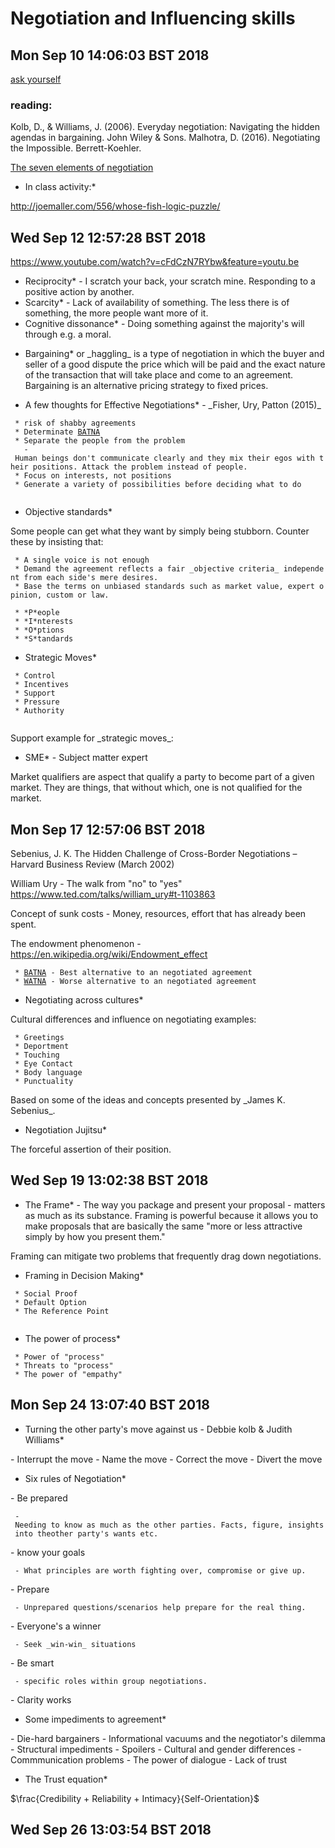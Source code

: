 = Negotiation and Influencing skills =

== Mon Sep 10 14:06:03 BST 2018 ==

[[ask yourself]]

=== reading: ===
Kolb, D., & Williams, J. (2006). Everyday negotiation: Navigating the hidden agendas in bargaining. John Wiley & Sons.
Malhotra, D. (2016). Negotiating the Impossible. Berrett-Koehler.

[[The seven elements of negotiation]]

*In class activity:*
http://joemaller.com/556/whose-fish-logic-puzzle/

== Wed Sep 12 12:57:28 BST 2018 ==

https://www.youtube.com/watch?v=cFdCzN7RYbw&feature=youtu.be

*Reciprocity* - I scratch your back, your scratch mine. Responding to a positive action by another.
*Scarcity* - Lack of availability of something. The less there is of something, the more people want more of it.
*Cognitive dissonance* - Doing something against the majority's will through e.g. a moral.

*Bargaining* or _haggling_ is a type of negotiation in which the buyer and seller of a good dispute the price which will be paid and the exact nature of the transaction that will take place and come to an agreement. Bargaining is an alternative pricing strategy to fixed prices.

*A few thoughts for Effective Negotiations* - _Fisher, Ury, Patton (2015)_

  * risk of shabby agreements
  * Determinate [[BATNA]]
  * Separate the people from the problem
    - Human beings don't communicate clearly and they mix their egos with their positions. Attack the problem instead of people. 
  * Focus on interests, not positions
  * Generate a variety of possibilities before deciding what to do
   
*Objective standards*   

Some people can get what they want by simply being stubborn.
Counter these by insisting that:
  * A single voice is not enough
  * Demand the agreement reflects a fair _objective criteria_ independent from each side's mere desires.
  * Base the terms on unbiased standards such as market value, expert opinion, custom or law.
   
  * *P*eople
  * *I*nterests
  * *O*ptions
  * *S*tandards

*Strategic Moves*

  * Control
  * Incentives
  * Support
  * Pressure
  * Authority
   
Support example for _strategic moves_:

*SME* - Subject matter expert

Market qualifiers are aspect that qualify a party to become part of a given market. They are things, that without which, one is not qualified for the market.   


== Mon Sep 17 12:57:06 BST 2018 ==

Sebenius, J. K. The Hidden Challenge of Cross-Border Negotiations – Harvard Business Review (March 2002)

William Ury - The walk from "no" to "yes" https://www.ted.com/talks/william_ury#t-1103863

Concept of sunk costs - Money, resources, effort that has already been spent.

The endowment phenomenon - https://en.wikipedia.org/wiki/Endowment_effect

  * [[BATNA]] - Best alternative to an negotiated agreement
  * [[WATNA]] - Worse alternative to an negotiated agreement

*Negotiating across cultures*

Cultural differences and influence on negotiating examples:
  * Greetings
  * Deportment
  * Touching
  * Eye Contact
  * Body language
  * Punctuality

Based on some of the ideas and concepts presented by _James K. Sebenius_. 

*Negotiation Jujitsu*

The forceful assertion of their position.

== Wed Sep 19 13:02:38 BST 2018 ==

*The Frame* - The way you package and present your proposal - matters as much as its substance. Framing is powerful because it allows you to make proposals that are basically the same "more or less attractive simply by how you present them."

Framing can mitigate two problems that frequently drag down negotiations.

*Framing in Decision Making*

  * Social Proof
  * Default Option
  * The Reference Point
   
*The power of process*

  * Power of "process"
  * Threats to "process"
  * The power of "empathy"


== Mon Sep 24 13:07:40 BST 2018 ==

*Turning the other party's move against us - Debbie kolb & Judith Williams*

- Interrupt the move
- Name the move
- Correct the move
- Divert the move
 
*Six rules of Negotiation*
 
- Be prepared
  - Needing to know as much as the other parties. Facts, figure, insights into theother party's wants etc.
- know your goals
  - What principles are worth fighting over, compromise or give up.
- Prepare
  - Unprepared questions/scenarios help prepare for the real thing. 
- Everyone's a winner
  - Seek _win-win_ situations
- Be smart
  - specific roles within group negotiations.
- Clarity works

*Some impediments to agreement*

- Die-hard bargainers
- Informational vacuums and the negotiator's dilemma
- Structural impediments
- Spoilers
- Cultural and gender differences
- Commmunication problems
- The power of dialogue
- Lack of trust

*The Trust equation*


$\frac{Credibility + Reliability + Intimacy}{Self-Orientation}$


== Wed Sep 26 13:03:54 BST 2018 ==








